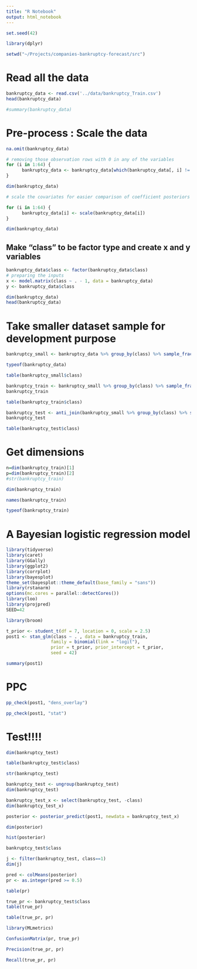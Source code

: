 ```yaml
---
title: "R Notebook"
output: html_notebook
---
```


```r
set.seed(42)
```


```r
library(dplyr)
```


```r
setwd("~/Projects/companies-bankruptcy-forecast/src")
```

# Read all the data
```r
bankruptcy_data <- read.csv('../data/bankruptcy_Train.csv')
head(bankruptcy_data)
```

```r
#summary(bankruptcy_data)
```


# Pre-process : Scale the data

```r
na.omit(bankruptcy_data)
```


```r
# removing those observation rows with 0 in any of the variables
for (i in 1:64) {
      bankruptcy_data <- bankruptcy_data[which(bankruptcy_data[, i] != 0), ]
}
```

```r
dim(bankruptcy_data)
```


```r

# scale the covariates for easier comparison of coefficient posteriors

for (i in 1:64) {
      bankruptcy_data[i] <- scale(bankruptcy_data[i])
}

```


```r
dim(bankruptcy_data)
```

## Make "class" to be factor type and create x and y variables

```r
bankruptcy_data$class <- factor(bankruptcy_data$class)
# preparing the inputs
x <- model.matrix(class ~ . - 1, data = bankruptcy_data)
y <- bankruptcy_data$class
```

```r
dim(bankruptcy_data)
head(bankruptcy_data)
```


# Take smaller dataset sample for development purpose

```r
bankruptcy_small <- bankruptcy_data %>% group_by(class) %>% sample_frac(.08)
```


```r
typeof(bankruptcy_data)
```



```r
table(bankruptcy_small$class)
```

```r
bankruptcy_train <- bankruptcy_small %>% group_by(class) %>% sample_frac(.70)
bankruptcy_train
```


```r
table(bankruptcy_train$class)
```



```r
bankruptcy_test <- anti_join(bankruptcy_small %>% group_by(class) %>% sample_frac(.90), bankruptcy_train)
bankruptcy_test
```

```r
table(bankruptcy_test$class)
```

# Get dimensions
```r

n=dim(bankruptcy_train)[1]
p=dim(bankruptcy_train)[2]
#str(bankruptcy_train)

```


```r
dim(bankruptcy_train)
```

```r
names(bankruptcy_train)
```


```r
typeof(bankruptcy_train)
```


# A Bayesian logistic regression model 



```r
library(tidyverse)
library(caret)
library(GGally)
library(ggplot2)
library(corrplot)
library(bayesplot)
theme_set(bayesplot::theme_default(base_family = "sans"))
library(rstanarm)
options(mc.cores = parallel::detectCores())
library(loo)
library(projpred)
SEED=42
```
```r
library(broom)
```


```r
t_prior <- student_t(df = 7, location = 0, scale = 2.5)
post1 <- stan_glm(class ~ . , data = bankruptcy_train,
                 family = binomial(link = "logit"), 
                 prior = t_prior, prior_intercept = t_prior,
                 seed = 42)
```

```r
summary(post1)
```


# PPC

```r
pp_check(post1, "dens_overlay")
```
```r
pp_check(post1, "stat")
```

# Test!!!!

```r
dim(bankruptcy_test)
```

```r
table(bankruptcy_test$class)
```

```r
str(bankruptcy_test)
```


```r
bankruptcy_test <- ungroup(bankruptcy_test)
dim(bankruptcy_test)

bankruptcy_test_x <- select(bankruptcy_test, -class)
dim(bankruptcy_test_x)


```


```r
posterior <- posterior_predict(post1, newdata = bankruptcy_test_x)

```

```r
dim(posterior)
```

```r
hist(posterior)
```

```r
bankruptcy_test$class
```


```r
j <- filter(bankruptcy_test, class==1)
dim(j)
```

```r
pred <- colMeans(posterior)
pr <- as.integer(pred >= 0.5)
```

```r
table(pr)
```

```r
true_pr <- bankruptcy_test$class
table(true_pr)
```


```r
table(true_pr, pr)
```

```r
library(MLmetrics)
```

```r
ConfusionMatrix(pr, true_pr)
```

```r
Precision(true_pr, pr)
```

```r
Recall(true_pr, pr)
```

